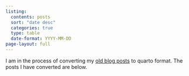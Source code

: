 ```yaml
---
listing:
  contents: posts
  sort: "date desc"
  categories: true
  type: table
  date-format: YYYY-MM-DD
page-layout: full
---
```


I am in the process of converting my [old blog posts](https://austin-hoover.github.io/blog/) to quarto format. The posts I have converted are below.